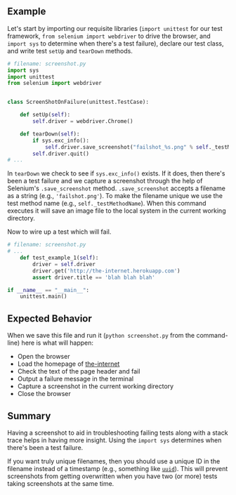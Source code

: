 ## Example

Let's start by importing our requisite libraries (`import unittest` for our test framework, `from selenium import webdriver` to drive the browser, and `import sys` to determine when there's a test failure), declare our test class, and write test `setUp` and `tearDown` methods.

```python
# filename: screenshot.py
import sys
import unittest
from selenium import webdriver


class ScreenShotOnFailure(unittest.TestCase):

    def setUp(self):
        self.driver = webdriver.Chrome()

    def tearDown(self):
        if sys.exc_info():
            self.driver.save_screenshot("failshot_%s.png" % self._testMethodName)
        self.driver.quit()
# ...
```

In `tearDown` we check to see if `sys.exc_info()` exists. If it does, then there's been a test failure and we capture a screenshot through the help of Selenium's `.save_screenshot` method. `.save_screenshot` accepts a filename as a string (e.g., `'failshot.png'`). To make the filename unique we use the test method name (e.g., `self._testMethodName`). When this command executes it will save an image file to the local system in the current working directory.

Now to wire up a test which will fail.

```python
# filename: screenshot.py
# ...
    def test_example_1(self):
        driver = self.driver
        driver.get('http://the-internet.herokuapp.com')
        assert driver.title == 'blah blah blah'

if __name__ == "__main__":
    unittest.main()
```

## Expected Behavior

When we save this file and run it (`python screenshot.py` from the command-line) here is what will happen:

+ Open the browser
+ Load the homepage of [the-internet](http://github.com/saucelabs/the-internet)
+ Check the text of the page header and fail
+ Output a failure message in the terminal
+ Capture a screenshot in the current working directory
+ Close the browser

## Summary

Having a screenshot to aid in troubleshooting failing tests along with a stack trace helps in having more insight. Using the `import sys` determines when there's been a test failure.

If you want truly unique filenames, then you should use a unique ID in the filename instead of a timestamp (e.g., something like [`uuid`](https://github.com/assaf/uuid)). This will prevent screenshots from getting overwritten when you have two (or more) tests taking screenshots at the same time.
